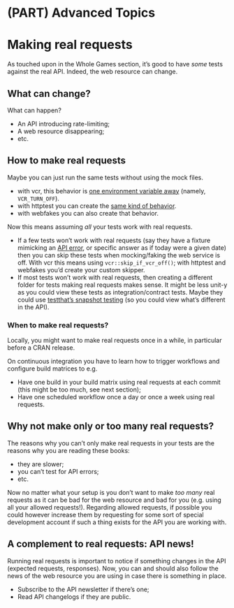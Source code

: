 #  (PART) Advanced Topics {-}

# Making real requests {#real-requests-chapter}

As touched upon in the Whole Games section, it's good to have _some_ tests against the real API.
Indeed, the web resource can change.

## What can change?

What can happen?

* An API introducing rate-limiting;
* A web resource disappearing;
* etc.

## How to make real requests

Maybe you can just run the same tests without using the mock files.

* with vcr, this behavior is [one environment variable away](https://docs.ropensci.org/vcr/reference/lightswitch.html) (namely, `VCR_TURN_OFF`).
* with httptest you can create the [same kind of behavior](https://enpiar.com/r/httptest/index.html#how-do-i-switch-between-mocking-and-real-requests).
* with webfakes you can also create that behavior.

Now this means assuming _all_ your tests work with real requests. 

* If a few tests won't work with real requests (say they have a fixture mimicking an [API error](#errors-chapter), or specific answer as if today were a given date) then you can skip these tests when mocking/faking the web service is off. With vcr this means using `vcr::skip_if_vcr_off()`; with httptest and webfakes you'd create your custom skipper.
* If most tests won't work with real requests, then creating a different folder for tests making real requests makes sense. It might be less unit-y as you could view these tests as integration/contract tests. Maybe they could use [testthat's snapshot testing](https://testthat.r-lib.org/articles/snapshotting.html) (so you could view what's different in the API).

### When to make real requests?

Locally, you might want to make real requests once in a while, in particular before a CRAN release.

On continuous integration you have to learn how to trigger workflows and configure build matrices to e.g.

* Have one build in your build matrix using real requests at each commit (this might be too much, see next section);
* Have one scheduled workflow once a day or once a week using real requests.

## Why not make only or too many real requests?

The reasons why you can't only make real requests in your tests are the reasons why you are reading these books:

* they are slower;
* you can't test for API errors;
* etc.

Now no matter what your setup is you don't want to make _too many_ real requests as it can be bad for the web resource and bad for you (e.g. using all your allowed requests!).
Regarding allowed requests, if possible you could however increase them by requesting for some sort of special development account if such a thing exists for the API you are working with.
  
## A complement to real requests: API news!

Running real requests is important to notice if something changes in the API (expected requests, responses).
Now, you can and should also follow the news of the web resource you are using in case there is something in place.

* Subscribe to the API newsletter if there's one;
* Read API changelogs if they are public.
